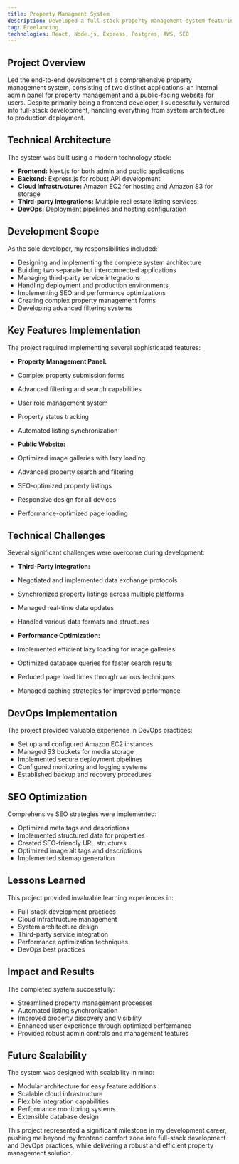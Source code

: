 ```yaml
---
title: Property Managment System
description: Developed a full-stack property management system featuring an admin panel and public website, built with Next.js, Express.js, and AWS. Implemented automated listing synchronization, advanced search, and third-party integrations while optimizing for performance and SEO.
tag: Freelancing
technologies: React, Node.js, Express, Postgres, AWS, SEO
---
```


<PropertySystemFeatures />

## Project Overview
Led the end-to-end development of a comprehensive property management system, consisting of two distinct applications: an internal admin panel for property management and a public-facing website for users. Despite primarily being a frontend developer, I successfully ventured into full-stack development, handling everything from system architecture to production deployment.

## Technical Architecture
The system was built using a modern technology stack:
- **Frontend:** Next.js for both admin and public applications
- **Backend:** Express.js for robust API development
- **Cloud Infrastructure:** Amazon EC2 for hosting and Amazon S3 for storage
- **Third-party Integrations:** Multiple real estate listing services
- **DevOps:** Deployment pipelines and hosting configuration

## Development Scope
As the sole developer, my responsibilities included:
- Designing and implementing the complete system architecture
- Building two separate but interconnected applications
- Managing third-party service integrations
- Handling deployment and production environments
- Implementing SEO and performance optimizations
- Creating complex property management forms
- Developing advanced filtering systems

## Key Features Implementation
The project required implementing several sophisticated features:
- **Property Management Panel:**
- Complex property submission forms
- Advanced filtering and search capabilities
- User role management system
- Property status tracking
- Automated listing synchronization

- **Public Website:**
- Optimized image galleries with lazy loading
- Advanced property search and filtering
- SEO-optimized property listings
- Responsive design for all devices
- Performance-optimized page loading

## Technical Challenges
Several significant challenges were overcome during development:
- **Third-Party Integration:**
- Negotiated and implemented data exchange protocols
- Synchronized property listings across multiple platforms
- Managed real-time data updates
- Handled various data formats and structures

- **Performance Optimization:**
- Implemented efficient lazy loading for image galleries
- Optimized database queries for faster search results
- Reduced page load times through various techniques
- Managed caching strategies for improved performance

## DevOps Implementation
The project provided valuable experience in DevOps practices:
- Set up and configured Amazon EC2 instances
- Managed S3 buckets for media storage
- Implemented secure deployment pipelines
- Configured monitoring and logging systems
- Established backup and recovery procedures

## SEO Optimization
Comprehensive SEO strategies were implemented:
- Optimized meta tags and descriptions
- Implemented structured data for properties
- Created SEO-friendly URL structures
- Optimized image alt tags and descriptions
- Implemented sitemap generation

## Lessons Learned
This project provided invaluable learning experiences in:
- Full-stack development practices
- Cloud infrastructure management
- System architecture design
- Third-party service integration
- Performance optimization techniques
- DevOps best practices

## Impact and Results
The completed system successfully:
- Streamlined property management processes
- Automated listing synchronization
- Improved property discovery and visibility
- Enhanced user experience through optimized performance
- Provided robust admin controls and management features

## Future Scalability
The system was designed with scalability in mind:
- Modular architecture for easy feature additions
- Scalable cloud infrastructure
- Flexible integration capabilities
- Performance monitoring systems
- Extensible database design

This project represented a significant milestone in my development career, pushing me beyond my frontend comfort zone into full-stack development and DevOps practices, while delivering a robust and efficient property management solution.
